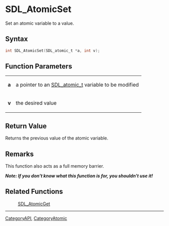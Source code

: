 = SDL_AtomicSet =

Set an atomic variable to a value.

== Syntax ==

<syntaxhighlight lang='c'>
int SDL_AtomicSet(SDL_atomic_t *a, int v);
</syntaxhighlight>

== Function Parameters ==

{|
|'''a'''
|a pointer to an [[SDL_atomic_t]] variable to be modified
|-
|'''v'''
|the desired value
|}

== Return Value ==

Returns the previous value of the atomic variable.



== Remarks ==

This function also acts as a full memory barrier.

'''''Note: If you don't know what this function is for, you shouldn't use
it!'''''

== Related Functions ==

:[[SDL_AtomicGet]]

----
[[CategoryAPI]], [[CategoryAtomic]]


